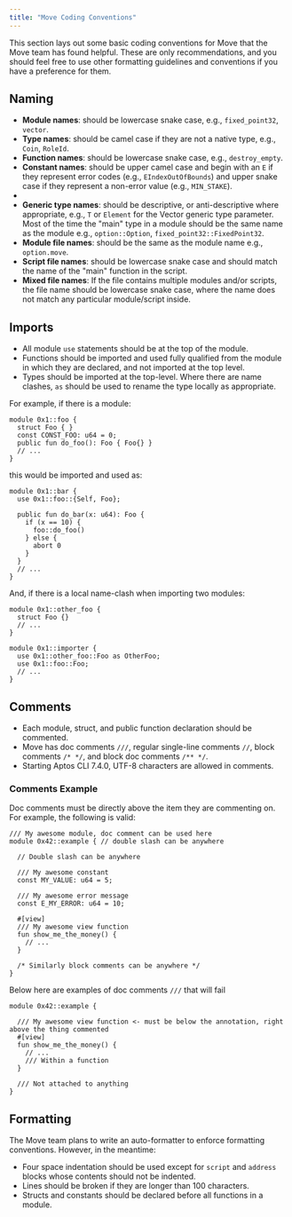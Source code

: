 ```yaml
---
title: "Move Coding Conventions"
---
```


This section lays out some basic coding conventions for Move that the Move team has found helpful. These are only recommendations, and you should feel free to use other formatting guidelines and conventions if you have a preference for them.

## Naming

- **Module names**: should be lowercase snake case, e.g., `fixed_point32`, `vector`.
- **Type names**: should be camel case if they are not a native type, e.g., `Coin`, `RoleId`.
- **Function names**: should be lowercase snake case, e.g., `destroy_empty`.
- **Constant names**: should be upper camel case and begin with an `E` if they represent error codes (e.g., `EIndexOutOfBounds`) and upper snake case if they represent a non-error value (e.g., `MIN_STAKE`).
-
- **Generic type names**: should be descriptive, or anti-descriptive where appropriate, e.g., `T` or `Element` for the Vector generic type parameter. Most of the time the "main" type in a module should be the same name as the module e.g., `option::Option`, `fixed_point32::FixedPoint32`.
- **Module file names**: should be the same as the module name e.g., `option.move`.
- **Script file names**: should be lowercase snake case and should match the name of the "main" function in the script.
- **Mixed file names**: If the file contains multiple modules and/or scripts, the file name should be lowercase snake case, where the name does not match any particular module/script inside.

## Imports

- All module `use` statements should be at the top of the module.
- Functions should be imported and used fully qualified from the module in which they are declared, and not imported at the top level.
- Types should be imported at the top-level. Where there are name clashes, `as` should be used to rename the type locally as appropriate.

For example, if there is a module:

```move
module 0x1::foo {
  struct Foo { }
  const CONST_FOO: u64 = 0;
  public fun do_foo(): Foo { Foo{} }
  // ...
}
```

this would be imported and used as:

```move
module 0x1::bar {
  use 0x1::foo::{Self, Foo};

  public fun do_bar(x: u64): Foo {
    if (x == 10) {
      foo::do_foo()
    } else {
      abort 0
    }
  }
  // ...
}
```

And, if there is a local name-clash when importing two modules:

```move
module 0x1::other_foo {
  struct Foo {}
  // ...
}

module 0x1::importer {
  use 0x1::other_foo::Foo as OtherFoo;
  use 0x1::foo::Foo;
  // ...
}
```

## Comments

- Each module, struct, and public function declaration should be commented.
- Move has doc comments `///`, regular single-line comments `//`, block comments `/* */`, and block doc comments `/** */`.
- Starting Aptos CLI 7.4.0, UTF-8 characters are allowed in comments.

### Comments Example

Doc comments must be directly above the item they are commenting on. For example, the following is valid:

```move
/// My awesome module, doc comment can be used here
module 0x42::example { // double slash can be anywhere

  // Double slash can be anywhere

  /// My awesome constant
  const MY_VALUE: u64 = 5;

  /// My awesome error message
  const E_MY_ERROR: u64 = 10;

  #[view]
  /// My awesome view function
  fun show_me_the_money() {
    // ...
  }

  /* Similarly block comments can be anywhere */
}
```

Below here are examples of doc comments `///` that will fail

```move
module 0x42::example {

  /// My awesome view function <- must be below the annotation, right above the thing commented
  #[view]
  fun show_me_the_money() {
    // ...
    /// Within a function
  }

  /// Not attached to anything
}
```

## Formatting

The Move team plans to write an auto-formatter to enforce formatting conventions. However, in the meantime:

- Four space indentation should be used except for `script` and `address` blocks whose contents should not be indented.
- Lines should be broken if they are longer than 100 characters.
- Structs and constants should be declared before all functions in a module.
